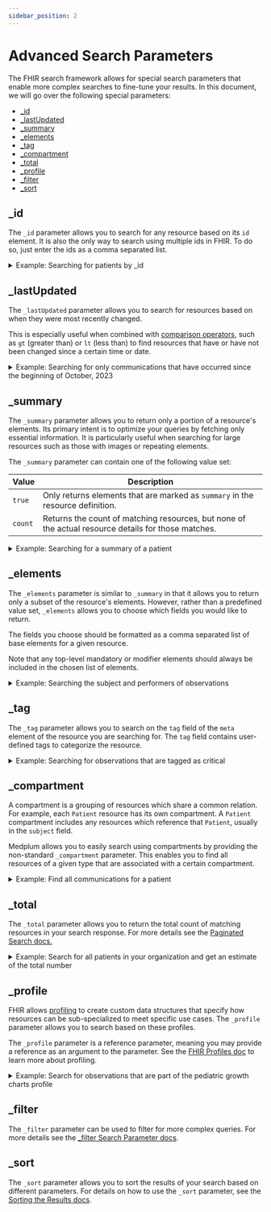 ```yaml
---
sidebar_position: 2
---
```



# Advanced Search Parameters

The FHIR search framework allows for special search parameters that enable more complex searches to fine-tune your results. In this document, we will go over the following special parameters:

- [\_id](#_id)
- [\_lastUpdated](#_lastupdated)
- [\_summary](#_summary)
- [\_elements](#_elements)
- [\_tag](#_tag)
- [\_compartment](#_compartment)
- [\_total](#_total)
- [\_profile](#_profile)
- [\_filter](#_filter)
- [\_sort](#_sort)

## \_id

The `_id` parameter allows you to search for any resource based on its `id` element. It is also the only way to search using multiple ids in FHIR. To do so, just enter the ids as a comma separated list.

<details>
  <summary>Example: Searching for patients by _id</summary>
  <Tabs groupId="language">
    <TabItem value="ts" label="Typescript">
      <MedplumCodeBlock language="ts" selectBlocks="idTs">
        {ExampleCode}
      </MedplumCodeBlock>
    </TabItem>
    <TabItem value="cli" label="CLI">
      <MedplumCodeBlock language="bash" selectBlocks="idCli">
        {ExampleCode}
      </MedplumCodeBlock>
    </TabItem>
    <TabItem value="curl" label="cURL">
      <MedplumCodeBlock language="bash" selectBlocks="idCurl">
        {ExampleCode}
      </MedplumCodeBlock>
    </TabItem>
  </Tabs>
</details>

## \_lastUpdated

The `_lastUpdated` parameter allows you to search for resources based on when they were most recently changed.

This is especially useful when combined with [comparison operators](/docs/search/basic-search#searching-by-comparison), such as `gt` (greater than) or `lt` (less than) to find resources that have or have not been changed since a certain time or date.

<details>
  <summary>Example: Searching for only communications that have occurred since the beginning of October, 2023</summary>
  <Tabs groupId="language">
    <TabItem value="ts" label="Typescript">
      <MedplumCodeBlock language="ts" selectBlocks="lastUpdatedTs">
        {ExampleCode}
      </MedplumCodeBlock>
    </TabItem>
    <TabItem value="cli" label="CLI">
      <MedplumCodeBlock language="bash" selectBlocks="lastUpdatedCli">
        {ExampleCode}
      </MedplumCodeBlock>
    </TabItem>
    <TabItem value="curl" label="cURL">
      <MedplumCodeBlock language="bash" selectBlocks="lastUpdatedCurl">
        {ExampleCode}
      </MedplumCodeBlock>
    </TabItem>
  </Tabs>
</details>

## \_summary

The `_summary` parameter allows you to return only a portion of a resource's elements. Its primary intent is to optimize your queries by fetching only essential information. It is particularly useful when searching for large resources such as those with images or repeating elements.

The `_summary` parameter can contain one of the following value set:

| Value   | Description                                                                                         |
| ------- | --------------------------------------------------------------------------------------------------- |
| `true`  | Only returns elements that are marked as `summary` in the resource definition.                      |
| `count` | Returns the count of matching resources, but none of the actual resource details for those matches. |

<details>
  <summary>Example: Searching for a summary of a patient</summary>
  <Tabs groupId="language">
    <TabItem value="ts" label="Typescript">
      <MedplumCodeBlock language="ts" selectBlocks="summaryTs">
        {ExampleCode}
      </MedplumCodeBlock>
    </TabItem>
    <TabItem value="cli" label="CLI">
      <MedplumCodeBlock language="bash" selectBlocks="summaryCli">
        {ExampleCode}
      </MedplumCodeBlock>
    </TabItem>
    <TabItem value="curl" label="cURL">
      <MedplumCodeBlock language="bash" selectBlocks="summaryCurl">
        {ExampleCode}
      </MedplumCodeBlock>
    </TabItem>
  </Tabs>
</details>

## \_elements

The `_elements` parameter is similar to `_summary` in that it allows you to return only a subset of the resource's elements. However, rather than a predefined value set, `_elements` allows you to choose which fields you would like to return.

The fields you choose should be formatted as a comma separated list of base elements for a given resource.

Note that any top-level mandatory or modifier elements should always be included in the chosen list of elements.

<details>
  <summary>Example: Searching the subject and performers of observations</summary>
  <Tabs groupId="language">
    <TabItem value="ts" label="Typescript">
      <MedplumCodeBlock language="ts" selectBlocks="elementsTs">
        {ExampleCode}
      </MedplumCodeBlock>
    </TabItem>
    <TabItem value="cli" label="CLI">
      <MedplumCodeBlock language="bash" selectBlocks="elementsCli">
        {ExampleCode}
      </MedplumCodeBlock>
    </TabItem>
    <TabItem value="curl" label="cURL">
      <MedplumCodeBlock language="bash" selectBlocks="elementsCurl">
        {ExampleCode}
      </MedplumCodeBlock>
    </TabItem>
  </Tabs>
</details>

## \_tag

The `_tag` parameter allows you to search on the `tag` field of the `meta` element of the resource you are searching for. The `tag` field contains user-defined tags to categorize the resource.

<details>
  <summary>Example: Searching for observations that are tagged as critical</summary>
  <Tabs groupId="language">
    <TabItem value="ts" label="Typescript">
      <MedplumCodeBlock language="ts" selectBlocks="tagTs">
        {ExampleCode}
      </MedplumCodeBlock>
    </TabItem>
    <TabItem value="cli" label="CLI">
      <MedplumCodeBlock language="bash" selectBlocks="tagCli">
        {ExampleCode}
      </MedplumCodeBlock>
    </TabItem>
    <TabItem value="curl" label="cURL">
      <MedplumCodeBlock language="bash" selectBlocks="tagCurl">
        {ExampleCode}
      </MedplumCodeBlock>
    </TabItem>
  </Tabs>
</details>

## \_compartment

A compartment is a grouping of resources which share a common relation. For example, each `Patient` resource has its own compartment. A `Patient` compartment includes any resources which reference that `Patient`, usually in the `subject` field.

Medplum allows you to easily search using compartments by providing the non-standard `_compartment` parameter. This enables you to find all resources of a given type that are associated with a certain compartment.

<details>
  <summary>Example: Find all communications for a patient</summary>
  <Tabs groupId="language">
    <TabItem value="ts" label="Typescript">
      <MedplumCodeBlock language="ts" selectBlocks="compartmentTs">
        {ExampleCode}
      </MedplumCodeBlock>
    </TabItem>
    <TabItem value="cli" label="CLI">
      <MedplumCodeBlock language="bash" selectBlocks="compartmentCli">
        {ExampleCode}
      </MedplumCodeBlock>
    </TabItem>
    <TabItem value="curl" label="cURL">
      <MedplumCodeBlock language="bash" selectBlocks="compartmentCurl">
        {ExampleCode}
      </MedplumCodeBlock>
    </TabItem>
  </Tabs>
</details>

## \_total

The `_total` parameter allows you to return the total count of matching resources in your search response. For more details see the [Paginated Search docs.](/docs/search/paginated-search#getting-the-total-number-of-results-with-total)

<details>
  <summary>Example: Search for all patients in your organization and get an estimate of the total number</summary>
  <Tabs groupId="language">
    <TabItem value="ts" label="Typescript">
      <MedplumCodeBlock language="ts" selectBlocks="totalTs">
        {ExampleCode}
      </MedplumCodeBlock>
    </TabItem>
    <TabItem value="cli" label="CLI">
      <MedplumCodeBlock language="bash" selectBlocks="totalCli">
        {ExampleCode}
      </MedplumCodeBlock>
    </TabItem>
    <TabItem value="curl" label="cURL">
      <MedplumCodeBlock language="bash" selectBlocks="totalCurl">
        {ExampleCode}
      </MedplumCodeBlock>
    </TabItem>
  </Tabs>
</details>

## \_profile

FHIR allows [profiling](http://hl7.org/fhir/R4/profiling.html) to create custom data structures that specify how resources can be sub-specialized to meet specific use cases. The `_profile` parameter allows you to search based on these profiles.

The `_profile` parameter is a reference parameter, meaning you may provide a reference as an argument to the parameter. See the [FHIR Profiles doc](https://www.medplum.com/docs/fhir-datastore/profiles) to learn more about profiling.

<details>
  <summary>Example: Search for observations that are part of the pediatric growth charts profile</summary>
  <Tabs groupId="language">
    <TabItem value="ts" label="Typescript">
      <MedplumCodeBlock language="ts" selectBlocks="profileTs">
        {ExampleCode}
      </MedplumCodeBlock>
    </TabItem>
    <TabItem value="cli" label="CLI">
      <MedplumCodeBlock language="bash" selectBlocks="profileCli">
        {ExampleCode}
      </MedplumCodeBlock>
    </TabItem>
    <TabItem value="curl" label="cURL">
      <MedplumCodeBlock language="bash" selectBlocks="profileCurl">
        {ExampleCode}
      </MedplumCodeBlock>
    </TabItem>
  </Tabs>
</details>

## \_filter

The `_filter` parameter can be used to filter for more complex queries. For more details see the [\_filter Search Parameter docs](/docs/search/filter-search-parameter).

## \_sort

The `_sort` parameter allows you to sort the results of your search based on different parameters. For details on how to use the `_sort` parameter, see the [Sorting the Results docs](/docs/search/basic-search#sorting-the-results).
